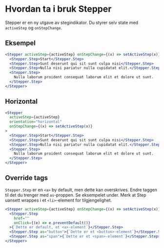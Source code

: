 
<Meta title="ds-react/stepper/intro" />

# Hvordan ta i bruk Stepper

Stepper er en ny utgave av stegindikator.
Du styrer selv state med `activeStep` og `onStepChange`.

## Eksempel

```jsx
<Stepper activeStep={activeStep} onStepChange={(x) => setActiveStep(x)}>
  <Stepper.Step>Start</Stepper.Step>
  <Stepper.Step>Sunt deserunt qui sit sunt culpa nisi</Stepper.Step>
  <Stepper.Step>Nulla nisi pariatur nulla cupidatat elit.</Stepper.Step>
  <Stepper.Step>
    Nulla laborum proident consequat laborum elit et dolore ut sunt.
  </Stepper.Step>
</Stepper>
```

<Canvas>
  <Example />
</Canvas>

## Horizontal

```jsx
<Stepper
  activeStep={activeStep}
  orientation="horizontal"
  onStepChange={(x) => setActiveStep(x)}
>
  <Stepper.Step>Start</Stepper.Step>
  <Stepper.Step>Sunt deserunt qui sit sunt culpa nisi</Stepper.Step>
  <Stepper.Step>Nulla nisi pariatur nulla cupidatat elit.</Stepper.Step>
  <Stepper.Step>
    Nulla laborum proident consequat laborum elit et dolore ut sunt.
  </Stepper.Step>
</Stepper>
```

<Canvas>
  <Example orientation="horizontal" />
</Canvas>

## Override tags

`Stepper.Step` er en `<a>` by default, men dette kan overskrives.
Endre taggen til det du trenger med `as`-proppen. Se eksempelet under.
Merk at Step uansett wrappes i et `<li>`-element for tilgjengelighet.

```jsx
<Stepper activeStep={activeStep} onStepChange={(x) => setActiveStep(x)}>
  <Stepper.Step
    href=""
    onClick={(e) => e.preventDefault()}
  >{`Dette er default, et <a>-element`}</Stepper.Step>
  <Stepper.Step as="button">{`Dette er et <button>-element`}</Stepper.Step>
  <Stepper.Step as="span">{`Dette er et <span>-element`}</Stepper.Step>
</Stepper>
```

<Canvas>
  <Example as="button" />
</Canvas>
